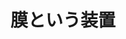 ﻿---
title: "膜という装置"
category: "工学院"
vol: "42"
interviewee: "谷岡 明彦 "
url: ""
tags: []
pdf: "42-5.pdf"
career: ""
preface: "先端技術においては、人工膜が燃料電池などの装置の心臓部として欠かせない役割を果たしている。谷岡では、より高度な機能、今までにない新しい機能を目指して、人工膜の可能性を探っている。"
---
